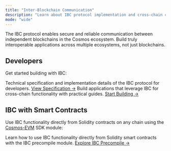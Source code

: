 ```yaml
---
title: "Inter-Blockchain Communication"
description: "Learn about IBC protocol implementation and cross-chain communication in the Cosmos ecosystem."
mode: "wide"
---
```


The IBC protocol enables secure and reliable communication between independent blockchains in the Cosmos ecosystem.
Build truly interoperable applications across multiple ecosystems, not just blockchains.

## Developers

Get started building with IBC:

<CardGroup cols={2}>
  <Card title="IBC Protocol Specification" icon="file-text">
    Technical specification and implementation details of the IBC protocol for developers.
    <a href="docs/ibc/spec.mdx">View Specification →</a>
  </Card>
  <Card title="Cross-Chain Development" icon="wrench">
    Build applications that leverage IBC for cross-chain functionality with practical guides.
    <a href="https://ibc.cosmos.network/">Start Building →</a>
  </Card>
</CardGroup>

## IBC with Smart Contracts

Use IBC functionality directly from Solidity contracts on any chain using the [Cosmos-EVM](https://github.com/cosmos/evm) SDK module:

<Card title="IBC Precompile Guide" icon="zap">
  Learn how to use IBC functionality directly from Solidity smart contracts with the IBC precompile module.
  <a href="/docs/evm/precompiles/ics20">Explore IBC Precompile →</a>
</Card>
